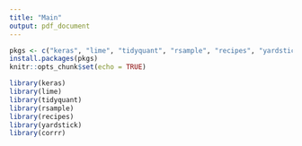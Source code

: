 ```yaml
---
title: "Main"
output: pdf_document
---
```


```r
pkgs <- c("keras", "lime", "tidyquant", "rsample", "recipes", "yardstick", "corrr")
install.packages(pkgs)
knitr::opts_chunk$set(echo = TRUE)

library(keras)
library(lime)
library(tidyquant)
library(rsample)
library(recipes)
library(yardstick)
library(corrr)
```


```r



```
